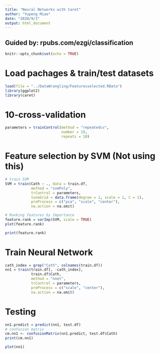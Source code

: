 ```yaml
---
title: "Neural Networks with Caret"
author: "Yupeng Miao"
date: "2020/9/3"
output: html_document
---
```

## Guided by: rpubs.com/ezgi/classification

```r
knitr::opts_chunk$set(echo = TRUE)
```

# Load pachages & train/test datasets
```r
load(file = "../DataWrangling/Featuresselected.RData")
library(ggplot2)
library(caret)
```
# 10-cross-validation
```r
parameters = trainControl(method = "repeatedcv", 
                          number = 10, 
                          repeats = 10)
```

# Feature selection by SVM (Not using this)
```r
# train SVM
SVM = train(Cath ~ ., data = train.df,
            method = "svmPoly",
            trControl = parameters,
            tuneGrid = data.frame(degree = 1, scale = 1, C = 1),
            preProcess = c("pca", "scale", "center"),
            na.action = na.omit)
```

```r
# Ranking features by Importance
feature.rank = varImp(SVM, scale = TRUE)
plot(feature.rank)
```
```r
print(feature.rank)
```
# Train Neural Network
```r
cath_index = grep("Cath", colnames(train.df))
nn1 = train(train.df[, -cath_index], 
            train.df$Cath,
            method = "nnet",
            trControl = parameters,
            preProcess = c("scale", "center"),
            na.action = na.omit)

```
# Testing
```r
nn1.predict = predict(nn1, test.df)
# confusion matrix
cm.nn1 <- confusionMatrix(nn1.predict, test.df$Cath)
print(cm.nn1)
```
```r
plot(nn1)
```






